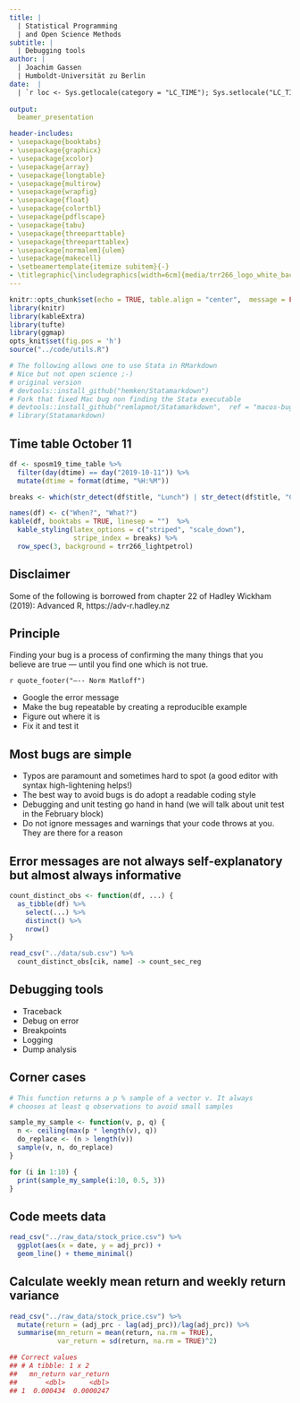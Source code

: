 ```yaml
---
title: |
  | Statistical Programming 
  | and Open Science Methods
subtitle: |
  | Debugging tools
author: | 
  | Joachim Gassen 
  | Humboldt-Universität zu Berlin
date:  |
  | `r loc <- Sys.getlocale(category = "LC_TIME"); Sys.setlocale("LC_TIME", "C"); fdate <- format(Sys.time(), '%B %d, %Y'); Sys.setlocale("LC_TIME", loc); fdate`
  
output: 
  beamer_presentation

header-includes:
- \usepackage{booktabs}
- \usepackage{graphicx}
- \usepackage{xcolor}
- \usepackage{array}
- \usepackage{longtable}
- \usepackage{multirow}
- \usepackage{wrapfig}
- \usepackage{float}
- \usepackage{colortbl}
- \usepackage{pdflscape}
- \usepackage{tabu}
- \usepackage{threeparttable}
- \usepackage{threeparttablex}
- \usepackage[normalem]{ulem}
- \usepackage{makecell}
- \setbeamertemplate{itemize subitem}{-}
- \titlegraphic{\includegraphics[width=6cm]{media/trr266_logo_white_background.png}}
---
```



```r
knitr::opts_chunk$set(echo = TRUE, table.align = "center",  message = FALSE, error = FALSE, warning = FALSE, clean = FALSE)
library(knitr)
library(kableExtra)
library(tufte)
library(ggmap)
opts_knit$set(fig.pos = 'h')
source("../code/utils.R")

# The following allows one to use Stata in RMarkdown 
# Nice but not open science ;-)
# original version
# devtools::install_github("hemken/Statamarkdown")
# Fork that fixed Mac bug non finding the Stata executable
# devtools::install_github("remlapmot/Statamarkdown",  ref = "macos-bug-fixes")
# library(Statamarkdown)

```

## Time table October 11

``` r
df <- sposm19_time_table %>%
  filter(day(dtime) == day("2019-10-11")) %>%
  mutate(dtime = format(dtime, "%H:%M"))

breaks <- which(str_detect(df$title, "Lunch") | str_detect(df$title, "Coffee"))

names(df) <- c("When?", "What?")
kable(df, booktabs = TRUE, linesep = "")  %>%
  kable_styling(latex_options = c("striped", "scale_down"),
                stripe_index = breaks) %>%
  row_spec(3, background = trr266_lightpetrol)
```


## Disclaimer

\center Some of the following is borrowed from chapter 22 of 
Hadley Wickham (2019): Advanced R,
https://adv-r.hadley.nz


## Principle

Finding your bug is a process of confirming the many things that you believe are true — until you find one which is not true.

`r quote_footer("—-- Norm Matloff")`

\vspace{24pt}

* Google the error message
* Make the bug repeatable by creating a reproducible example
* Figure out where it is
* Fix it and test it


## Most bugs are simple

* Typos are paramount and sometimes hard to spot (a good editor with syntax 
high-lightening helps!)
* The best way to avoid bugs is do adopt a readable coding style
* Debugging and unit testing go hand in hand (we will talk about unit test
in the February block)
* Do not ignore messages and warnings that your code throws at you. They are 
there for a reason


## Error messages are not always self-explanatory but almost always informative

\footnotesize
```r
count_distinct_obs <- function(df, ...) {
  as_tibble(df) %>%
    select(...) %>%
    distinct() %>%
    nrow()
}

read_csv("../data/sub.csv") %>%
  count_distinct_obs[cik, name] -> count_sec_reg
```
\normalsize


## Debugging tools

- Traceback
- Debug on error
- Breakpoints
- Logging
- Dump analysis


## Corner cases

\scriptsize
```r
# This function returns a p % sample of a vector v. It always 
# chooses at least q observations to avoid small samples

sample_my_sample <- function(v, p, q) {
  n <- ceiling(max(p * length(v), q))
  do_replace <- (n > length(v))
  sample(v, n, do_replace)
}

for (i in 1:10) {
  print(sample_my_sample(i:10, 0.5, 3))
}
```
\normalsize


## Code meets data

\footnotesize
```r
read_csv("../raw_data/stock_price.csv") %>% 
  ggplot(aes(x = date, y = adj_prc)) + 
  geom_line() + theme_minimal()
```
\normalsize


## Calculate weekly mean return and weekly return variance

\footnotesize
```r
read_csv("../raw_data/stock_price.csv") %>%
  mutate(return = (adj_prc - lag(adj_prc))/lag(adj_prc)) %>%
  summarise(mn_return = mean(return, na.rm = TRUE),
            var_return = sd(return, na.rm = TRUE)^2)

## Correct values
## # A tibble: 1 x 2
##   mn_return var_return
##       <dbl>      <dbl>
## 1  0.000434  0.0000247
```
\normalsize